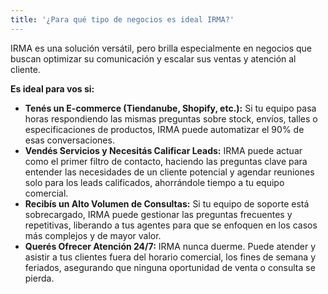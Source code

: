 ```yaml
---
title: '¿Para qué tipo de negocios es ideal IRMA?'
---
```


IRMA es una solución versátil, pero brilla especialmente en negocios que buscan optimizar su comunicación y escalar sus ventas y atención al cliente.

**Es ideal para vos si:**

* **Tenés un E-commerce (Tiendanube, Shopify, etc.):** Si tu equipo pasa horas respondiendo las mismas preguntas sobre stock, envíos, talles o especificaciones de productos, IRMA puede automatizar el 90% de esas conversaciones.
* **Vendés Servicios y Necesitás Calificar Leads:** IRMA puede actuar como el primer filtro de contacto, haciendo las preguntas clave para entender las necesidades de un cliente potencial y agendar reuniones solo para los leads calificados, ahorrándole tiempo a tu equipo comercial.
* **Recibís un Alto Volumen de Consultas:** Si tu equipo de soporte está sobrecargado, IRMA puede gestionar las preguntas frecuentes y repetitivas, liberando a tus agentes para que se enfoquen en los casos más complejos y de mayor valor.
* **Querés Ofrecer Atención 24/7:** IRMA nunca duerme. Puede atender y asistir a tus clientes fuera del horario comercial, los fines de semana y feriados, asegurando que ninguna oportunidad de venta o consulta se pierda.
